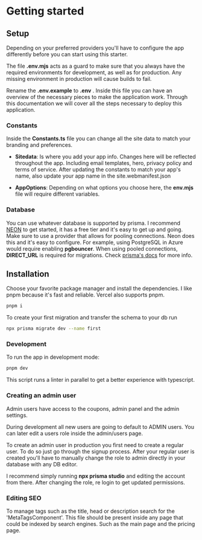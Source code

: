 # Getting started

## Setup 

Depending on your preferred providers you'll have to configure the app differently before you can start using this starter.

The file **.env.mjs** acts as a guard to make sure that you always have the required environments for development, as well as for production. Any missing environment in production will cause builds to fail.

Rename the **.env.example** to **.env** . Inside this file you can have an overview of the necessary pieces to make the application work. Through this documentation we will cover all the steps necessary to deploy this application.

### Constants

Inside the **Constants.ts** file you can change all the site data to match your branding and preferences.

- __Sitedata__: Is where you add your app info. Changes here will be reflected throughout the app. Including email templates, hero, privacy policy and terms of service. After updating the constants to match your app's name, also update your app name in the site.webmanifest.json

- __AppOptions__: Depending on what options you choose here, the **env.mjs** file will require different variables.

### Database

You can use whatever database is supported by prisma. I recommend [NEON](https://neon.tech/) to get started, it has a free tier and it's easy to get up and going.
Make sure to use a provider that allows for pooling connections. Neon does this and it's easy to configure. For example, using PostgreSQL in Azure would require enabling __pgbouncer__. When using pooled connections, __DIRECT_URL__ is required for migrations. Check [prisma's docs](https://www.prisma.io/docs/concepts/components/prisma-client/working-with-prismaclient/connection-pool) for more info.


## Installation
Choose your favorite package manager and install the dependencies. I like pnpm because it's fast and reliable. Vercel also supports pnpm.
```bash
pnpm i
```

To create your first migration and transfer the schema to your db run 
```bash
npx prisma migrate dev --name first 
```

### Development

To run the app in development mode:

```bash
pnpm dev
```
This script runs a linter in parallel to get a better experience with typescript.


### Creating an admin user

Admin users have access to the coupons, admin panel and the admin settings.

During development all new users are going to default to ADMIN users. You can later edit a users role inside the admin/users page. 

To create an admin user in production you first need to create a regular user. To do so just go through the signup process. After your regular user is created you'll have to manually change the role to admin directly in your database with any DB editor.

I recommend simply running **npx prisma studio** and editing the account from there.
After changing the role, re login to get updated permissions.

### Editing SEO

To manage tags such as the title, head or description search for the 'MetaTagsComponent'. This file should be present inside any page that could be indexed by search engines. Such as the main page and the pricing page.


